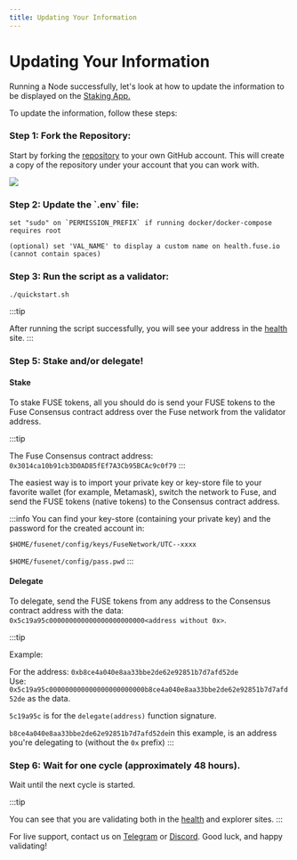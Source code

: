 ```yaml
---
title: Updating Your Information
---
```


# Updating Your Information

Running a Node successfully, let's look at how to update the information to be displayed on the [Staking App.](https://staking.fuse.io/ "Staking App")

To update the information, follow these steps:

### Step 1: Fork the Repository:

Start by forking the [repository](https://github.com/fuseio/fuse-staking-v2 "repository") to your own GitHub account. This will create a copy of the repository under your account that you can work with.

![](/img/fork.png)

### Step 2: Update the \`.env\` file:

```
set "sudo" on `PERMISSION_PREFIX` if running docker/docker-compose requires root

(optional) set 'VAL_NAME' to display a custom name on health.fuse.io (cannot contain spaces)
```

### Step 3: Run the script as a validator:

```
./quickstart.sh
```

\:::tip

After running the script successfully, you will see your address in the [health](https://health.fuse.io/) site.
\:::

### Step 5: Stake and/or delegate!

#### Stake

To stake FUSE tokens, all you should do is send your FUSE tokens to the Fuse Consensus contract address over the Fuse network from the validator address.

\:::tip

The Fuse Consensus contract address: `0x3014ca10b91cb3D0AD85fEf7A3Cb95BCAc9c0f79`
\:::

The easiest way is to import your private key or key-store file to your favorite wallet (for example, Metamask), switch the network to Fuse, and send the FUSE tokens (native tokens) to the Consensus contract address.

\:::info
You can find your key-store (containing your private key) and the password for the created account in:

`$HOME/fusenet/config/keys/FuseNetwork/UTC--xxxx`

`$HOME/fusenet/config/pass.pwd`
\:::

#### Delegate

To delegate, send the FUSE tokens from any address to the Consensus contract address with the data: `0x5c19a95c000000000000000000000000<address without 0x>`.

\:::tip

Example:

For the address: `0xb8ce4a040e8aa33bbe2de62e92851b7d7afd52de`\
Use: `0x5c19a95c000000000000000000000000b8ce4a040e8aa33bbe2de62e92851b7d7afd52de` as the data.

`5c19a95c` is for the `delegate(address)` function signature.

`b8ce4a040e8aa33bbe2de62e92851b7d7afd52de`in this example, is an address you're delegating to (without the `0x` prefix)
\:::

### Step 6: Wait for one cycle (approximately 48 hours).

Wait until the next cycle is started.

\:::tip

You can see that you are validating both in the [health](https://health.fuse.io/) and explorer sites.
\:::

For live support, contact us on [Telegram](https://t.me/fuseio) or [Discord](https://discord.gg/tz7ArR). Good luck, and happy validating!
